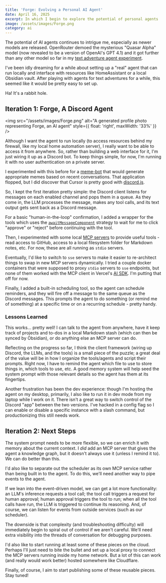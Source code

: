 ---
title: 'Forge: Evolving a Personal AI Agent'
date: April 16, 2025
excerpt: In which I begin to explore the potential of personal agents
image: /assets/images/Forge.png
category: ai
---

The potential of AI agents continues to intrigue me, especially as newer models are released. OpenRouter demoed the mysterious "Quasar Alpha" model (now revealed to be a version of OpenAI's GPT 4.1) and it got further than any other model so far in my [text adventure agent experiment](https://www.jonwinsley.com/ai/2025/03/19/text-adventure-agents/).

I've been idly dreaming for a while about setting up a "real" agent that can run locally and interface with resources like HomeAssistant or a local Obsidian vault. After playing with agents for text adventures for a while, this seemed like it would be pretty easy to set up.

Ha! It's a rabbit hole.

## Iteration 1: Forge, A Discord Agent

<img
	src="/assets/images/Forge.png"
	alt="A generated profile photo representing Forge, an AI agent"
	style={{ float: 'right', maxWidth: '33%' }}
/>

Although I want the agent to run locally (to access resources behind my firewall, like my local home automation server), I really want to be able to access it from anywhere. So, rather than building a web interface for it, I'm just wiring it up as a Discord bot. To keep things simple, for now, I'm running it with no user authentication on a private server.

I experimented with this before for a [meme-bot](https://github.com/glitchassassin/meme-bot) that would generate appropriate memes based on recent conversations. That application flopped, but I did discover that Cursor is pretty good with [discord.js](https://discordjs.guide/#before-you-begin).

So, I kept the first iteration pretty simple: the Discord client listens for messages on each enabled channel and pops them in a queue. As they come in, the LLM processes the message, makes any tool calls, and its text output gets sent back as a Discord message.

For a basic "human-in-the-loop" confirmation, I added a wrapper for the tools which uses the [`awaitMessageComponent`](https://discordjs.guide/message-components/interactions.html#awaiting-components) strategy to wait for me to click "approve" or "reject" before continuing with the tool.

Then, I experimented with some local [MCP servers](https://modelcontextprotocol.io/introduction) to provide useful tools - read access to GitHub, access to a local filesystem folder for Markdown notes, etc. For now, these are all running as `stdio` servers.

Eventually, I'd like to switch to `sse` servers to make it easier to re-architect things to swap in new MCP servers dynamically. I tried a couple docker containers that were supposed to proxy `stdio` servers to `sse` endpoints, but none of them worked with the MCP client in Vercel's [AI SDK](https://sdk.vercel.ai/cookbook/next/mcp-tools#mcp-tools). I'm putting that off for now.

Finally, I added a built-in scheduling tool, so the agent can schedule reminders, and they will fire off a message to the same queue as the Discord messages. This prompts the agent to do something (or remind me of something) at a specific time or on a recurring schedule - pretty handy.

### Lessons Learned

This works... pretty well! I can talk to the agent from anywhere, have it keep track of projects and to-dos in a local Markdown stash (which can then be synced by Obsidian), or do anything else an MCP server can do.

Reflecting on the progress so far, I think the client framework (wiring up Discord, the LLMs, and the tools) is a small piece of the puzzle; a great deal of the value will be in how I organize the tools/agents and script their prompts. Right now, I have to remind the agent which file to use to store things in, which tools to use, etc. A good memory system will help seed the system prompt with those relevant details so the agent has them at its fingertips.

Another frustration has been the dev experience: though I'm hosting the agent on my desktop, primarily, I also like to run it in dev mode from my laptop while I work on it. There isn't a great way to switch control of the Discord "app" between the two versions. I've hacked in a config flag so I can enable or disable a specific instance with a slash command, but productionizing this still needs work.

## Iteration 2: Next Steps

The system prompt needs to be more flexible, so we can enrich it with memory about the current context. I _did_ add an MCP server that gives the agent a knowledge graph, but it doesn't always use it (unless I remind it to). We can do better than this.

I'd also like to separate out the scheduler as its own MCP service rather than being built in to the agent. To do this, we'll need another way to pipe events to the agent.

If we lean into the event-driven model, we can get a lot more functionality: an LLM's inference requests a tool call; the tool call triggers a request for human approval; human approval triggers the tool to run; when all the tool calls have run, the LLM is triggered to continue its reasoning. And, of course, we can listen for events from outside services (such as our scheduler).

The downside is that complexity (and troubleshooting difficulty) will immediately begin to spiral out of control if we aren't careful. We'll need extra visibility into the threads of conversation for debugging purposes.

I'd also like to start running at least some of these pieces on the cloud. Perhaps I'll just need to bite the bullet and set up a local proxy to connect the MCP servers running inside my home network. But a lot of this can work (and really would work better) hosted somewhere like Cloudflare.

Finally, of course, I aim to start publishing some of these reusable pieces. Stay tuned!
